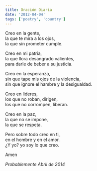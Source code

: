 ```yaml
---
title: Oración Diaria
date: '2012-04-04'
tags: ['poetry', 'country']
---
```


<div className="italic">
Creo en la gente,<br/>
la que te mira a los ojos,<br/>
la que sin prometer cumple.<br/>

Creo en mi patria, <br/>
la que llora desangrado valientes,<br/>
para darle de beber a su justicia.<br/>

Creo en la esperanza, <br/>
sin que tape mis ojos de la violencia,<br/>
sin que ignore el hambre y la desigualdad.<br/>

Creo en lideres,<br/>
los que no roban, dirigen,<br/>
los que no corrompen, liberan.<br/>

Creo en la paz,<br/>
la que no se impone,<br/>
la que se respeta.<br/>

Pero sobre todo creo en ti,<br/>
en el hombre y en el amor.<br/>
¿Y yo? yo soy lo que creo.<br/>

Amen<br/>
</div>

*Probablemente Abril de 2014*